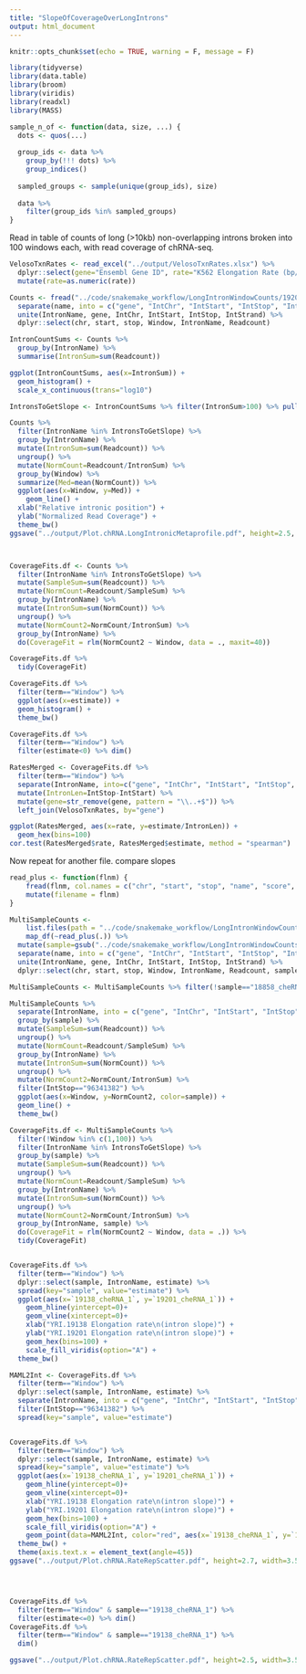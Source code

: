 ```yaml
---
title: "SlopeOfCoverageOverLongIntrons"
output: html_document
---
```


```r
knitr::opts_chunk$set(echo = TRUE, warning = F, message = F)
```

```r
library(tidyverse)
library(data.table)
library(broom)
library(viridis)
library(readxl)
library(MASS)

sample_n_of <- function(data, size, ...) {
  dots <- quos(...)
  
  group_ids <- data %>% 
    group_by(!!! dots) %>% 
    group_indices()
  
  sampled_groups <- sample(unique(group_ids), size)
  
  data %>% 
    filter(group_ids %in% sampled_groups)
}

```

Read in table of counts of long (>10kb) non-overlapping introns broken into 100 windows each, with read coverage of chRNA-seq.

```r
VelosoTxnRates <- read_excel("../output/VelosoTxnRates.xlsx") %>%
  dplyr::select(gene="Ensembl Gene ID", rate="K562 Elongation Rate (bp/min)") %>%
  mutate(rate=as.numeric(rate))

Counts <- fread("../code/snakemake_workflow/LongIntronWindowCounts/19201_cheRNA_1.bed.gz", col.names = c("chr", "start", "stop", "name", "score", "strand", "Readcount"), header=F) %>%
  separate(name, into = c("gene", "IntChr", "IntStart", "IntStop", "IntStrand", "Window"),convert=T, sep = "_") %>%
  unite(IntronName, gene, IntChr, IntStart, IntStop, IntStrand) %>%
  dplyr::select(chr, start, stop, Window, IntronName, Readcount) 

IntronCountSums <- Counts %>%
  group_by(IntronName) %>%
  summarise(IntronSum=sum(Readcount))

ggplot(IntronCountSums, aes(x=IntronSum)) +
  geom_histogram() +
  scale_x_continuous(trans="log10")

IntronsToGetSlope <- IntronCountSums %>% filter(IntronSum>100) %>% pull(IntronName)

Counts %>%
  filter(IntronName %in% IntronsToGetSlope) %>%
  group_by(IntronName) %>%
  mutate(IntronSum=sum(Readcount)) %>%
  ungroup() %>%
  mutate(NormCount=Readcount/IntronSum) %>%
  group_by(Window) %>%
  summarize(Med=mean(NormCount)) %>%
  ggplot(aes(x=Window, y=Med)) +
    geom_line() +
  xlab("Relative intronic position") +
  ylab("Normalized Read Coverage") +
  theme_bw()
ggsave("../output/Plot.chRNA.LongIntronicMetaprofile.pdf", height=2.5, width=2.5)



CoverageFits.df <- Counts %>%
  filter(IntronName %in% IntronsToGetSlope) %>%
  mutate(SampleSum=sum(Readcount)) %>%
  mutate(NormCount=Readcount/SampleSum) %>%
  group_by(IntronName) %>%
  mutate(IntronSum=sum(NormCount)) %>%
  ungroup() %>%
  mutate(NormCount2=NormCount/IntronSum) %>%
  group_by(IntronName) %>%
  do(CoverageFit = rlm(NormCount2 ~ Window, data = ., maxit=40))

CoverageFits.df %>%
  tidy(CoverageFit)

CoverageFits.df %>%
  filter(term=="Window") %>%
  ggplot(aes(x=estimate)) +
  geom_histogram() +
  theme_bw()

CoverageFits.df %>%
  filter(term=="Window") %>%
  filter(estimate<0) %>% dim()

RatesMerged <- CoverageFits.df %>%
  filter(term=="Window") %>%
  separate(IntronName, into=c("gene", "IntChr", "IntStart", "IntStop", "IntStrand"), sep="_", convert = T) %>%
  mutate(IntronLen=IntStop-IntStart) %>% 
  mutate(gene=str_remove(gene, pattern = "\\..+$")) %>%
  left_join(VelosoTxnRates, by="gene")

ggplot(RatesMerged, aes(x=rate, y=estimate/IntronLen)) +
  geom_hex(bins=100)
cor.test(RatesMerged$rate, RatesMerged$estimate, method = "spearman")

```

Now repeat for another file. compare slopes


```r

read_plus <- function(flnm) {
    fread(flnm, col.names = c("chr", "start", "stop", "name", "score", "strand", "Readcount"), header=F) %>% 
    mutate(filename = flnm)
}

MultiSampleCounts <- 
    list.files(path = "../code/snakemake_workflow/LongIntronWindowCounts", full.names=T) %>% 
    map_df(~read_plus(.)) %>%
  mutate(sample=gsub("../code/snakemake_workflow/LongIntronWindowCounts/(.+?).bed.gz", "\\1", filename)) %>%
  separate(name, into = c("gene", "IntChr", "IntStart", "IntStop", "IntStrand", "Window"),convert=T, sep="_") %>%
  unite(IntronName, gene, IntChr, IntStart, IntStop, IntStrand) %>%
  dplyr::select(chr, start, stop, Window, IntronName, Readcount, sample)

MultiSampleCounts <- MultiSampleCounts %>% filter(!sample=="18858_cheRNA_L")

MultiSampleCounts %>%
  separate(IntronName, into = c("gene", "IntChr", "IntStart", "IntStop", "IntStrand"),convert=T, sep="_", remove=F) %>%
  group_by(sample) %>%
  mutate(SampleSum=sum(Readcount)) %>%
  ungroup() %>%
  mutate(NormCount=Readcount/SampleSum) %>%
  group_by(IntronName) %>%
  mutate(IntronSum=sum(NormCount)) %>%
  ungroup() %>%
  mutate(NormCount2=NormCount/IntronSum) %>%
  filter(IntStop=="96341382") %>%
  ggplot(aes(x=Window, y=NormCount2, color=sample)) +
  geom_line() +
  theme_bw()

CoverageFits.df <- MultiSampleCounts %>%
  filter(!Window %in% c(1,100)) %>%
  filter(IntronName %in% IntronsToGetSlope) %>%
  group_by(sample) %>%
  mutate(SampleSum=sum(Readcount)) %>%
  ungroup() %>%
  mutate(NormCount=Readcount/SampleSum) %>%
  group_by(IntronName) %>%
  mutate(IntronSum=sum(NormCount)) %>%
  ungroup() %>%
  mutate(NormCount2=NormCount/IntronSum) %>%
  group_by(IntronName, sample) %>%
  do(CoverageFit = rlm(NormCount2 ~ Window, data = .)) %>%
  tidy(CoverageFit)


CoverageFits.df %>%
  filter(term=="Window") %>%
  dplyr::select(sample, IntronName, estimate) %>%
  spread(key="sample", value="estimate") %>%
  ggplot(aes(x=`19138_cheRNA_1`, y=`19201_cheRNA_1`)) +
    geom_hline(yintercept=0)+
    geom_vline(xintercept=0)+
    xlab("YRI.19138 Elongation rate\n(intron slope)") +
    ylab("YRI.19201 Elongation rate\n(intron slope)") +
    geom_hex(bins=100) +
    scale_fill_viridis(option="A") +
  theme_bw()

MAML2Int <- CoverageFits.df %>%
  filter(term=="Window") %>%
  dplyr::select(sample, IntronName, estimate) %>%
  separate(IntronName, into = c("gene", "IntChr", "IntStart", "IntStop", "IntStrand"),convert=T, sep="_") %>%
  filter(IntStop=="96341382") %>%
  spread(key="sample", value="estimate")


CoverageFits.df %>%
  filter(term=="Window") %>%
  dplyr::select(sample, IntronName, estimate) %>%
  spread(key="sample", value="estimate") %>%
  ggplot(aes(x=`19138_cheRNA_1`, y=`19201_cheRNA_1`)) +
    geom_hline(yintercept=0)+
    geom_vline(xintercept=0)+
    xlab("YRI.19138 Elongation rate\n(intron slope)") +
    ylab("YRI.19201 Elongation rate\n(intron slope)") +
    geom_hex(bins=100) +
    scale_fill_viridis(option="A") +
    geom_point(data=MAML2Int, color="red", aes(x=`19138_cheRNA_1`, y=`19201_cheRNA_1`)) +
  theme_bw() +
  theme(axis.text.x = element_text(angle=45))
ggsave("../output/Plot.chRNA.RateRepScatter.pdf", height=2.7, width=3.5)




CoverageFits.df %>%
  filter(term=="Window" & sample=="19138_cheRNA_1") %>%
  filter(estimate<=0) %>% dim()
CoverageFits.df %>%
  filter(term=="Window" & sample=="19138_cheRNA_1") %>%
  dim()

ggsave("../output/Plot.chRNA.RateRepScatter.pdf", height=2.5, width=3.5)

```

